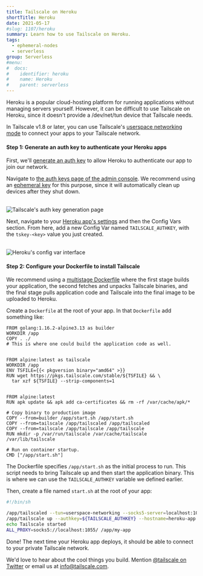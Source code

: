 ```yaml
---
title: Tailscale on Heroku
shortTitle: Heroku
date: 2021-05-17
#slug: 1107/heroku
summary: Learn how to use Tailscale on Heroku.
tags:
  - ephemeral-nodes
  - serverless
group: Serverless
#menu:
#  docs:
#    identifier: heroku
#    name: Heroku
#    parent: serverless
---
```


Heroku is a popular cloud-hosting platform for running applications without managing servers yourself. However, it can be difficult to use Tailscale on Heroku, since it doesn't provide a /dev/net/tun device that Tailscale needs.

In Tailscale v1.8 or later, you can use Tailscale's [userspace networking mode](/kb/1112/userspace-networking) to connect your apps to your Tailscale network.

#### Step 1: Generate an auth key to authenticate your Heroku apps

First, we'll [generate an auth key](/kb/1085/auth-keys) to allow Heroku to authenticate our app to join our network.

Navigate to [the auth keys page of the admin console](https://login.tailscale.com/admin/settings/authkeys). We recommend using an [ephemeral key](/kb/1111/ephemeral-nodes) for this purpose, since it will automatically clean up devices after they shut down.

<br />
<Image
  class="bordered"
  width={800}
  height={1156}
  src="/images/solutions/serverless-heroku/ephemeral-keys.png"
  alt="Tailscale's auth key generation page"
/>

Next, navigate to your [Heroku app's settings](https://dashboard.heroku.com/apps) and then the Config Vars section. From here, add a new Config Var named `TAILSCALE_AUTHKEY`, with the `tskey-<key>` value you just created.

<br />
<Image
  src="/images/solutions/serverless-heroku/heroku-config-vars.png"
  alt="Heroku's config var interface"
  width={1280}
  height={426}
/>

#### Step 2: Configure your Dockerfile to install Tailscale

We recommend using a [multistage Dockerfile](https://docs.docker.com/develop/develop-images/multistage-build/#use-multi-stage-builds) where the first stage builds your application, the second fetches and unpacks Tailscale binaries, and the final stage pulls application code and Tailscale into the final image to be uploaded to Heroku.

Create a `Dockerfile` at the root of your app. In that `Dockerfile` add something like:

```docker
FROM golang:1.16.2-alpine3.13 as builder
WORKDIR /app
COPY . ./
# This is where one could build the application code as well.


FROM alpine:latest as tailscale
WORKDIR /app
ENV TSFILE={{< pkgversion binary="amd64" >}}
RUN wget https://pkgs.tailscale.com/stable/${TSFILE} && \
  tar xzf ${TSFILE} --strip-components=1


FROM alpine:latest
RUN apk update && apk add ca-certificates && rm -rf /var/cache/apk/*

# Copy binary to production image
COPY --from=builder /app/start.sh /app/start.sh
COPY --from=tailscale /app/tailscaled /app/tailscaled
COPY --from=tailscale /app/tailscale /app/tailscale
RUN mkdir -p /var/run/tailscale /var/cache/tailscale /var/lib/tailscale

# Run on container startup.
CMD ["/app/start.sh"]
```

The Dockerfile specifies `/app/start.sh` as the initial process to run. This script needs to bring Tailscale up and then start the application binary. This is where we can use the `TAILSCALE_AUTHKEY` variable we defined earlier.

Then, create a file named `start.sh` at the root of your app:

```sh
#!/bin/sh

/app/tailscaled --tun=userspace-networking --socks5-server=localhost:1055 &
/app/tailscale up --authkey=${TAILSCALE_AUTHKEY} --hostname=heroku-app
echo Tailscale started
ALL_PROXY=socks5://localhost:1055/ /app/my-app
```

Done! The next time your Heroku app deploys, it should be able to connect to your private Tailscale network.

We'd love to hear about the cool things you build. Mention
[@tailscale on Twitter](https://twitter.com/tailscale) or email us at info@tailscale.com.
